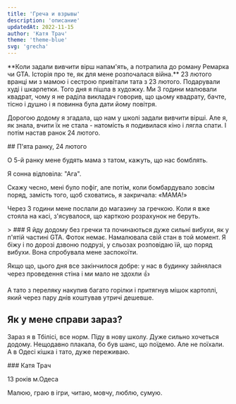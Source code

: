 ```yaml
---
title: 'Греча и взрывы'
description: 'описание'
updatedAt: 2022-11-15
author: 'Катя Трач'
theme: 'theme-blue'
svg: 'grecha'
---
```


<Heading
  img="/images/kate/kate.jpg"
  photoLeft
/>

<Medium>
  **Коли задали вивчити вірш напам'ять, а потрапила до роману Ремарка чи GTA. Історія про те, як для мене розпочалася війна.**
</Medium>


<HorizontalPhoto src="/images/kate/kate-sasha.jpg" photoDescription='Ми з сестрою'>
  23 лютого вранці ми з мамою і сестрою привітали тата з 23 лютого. Подарували худі і шкарпетки. Того дня я пішла в художку. Ми 3 години малювали квадрат, чому я не раділа викладач говорив, що цьому квадрату, бачте, тісно і душно і я повинна була дати йому повітря.

  Дорогою додому я згадала, що нам у школі задали вивчити вірші. Але я, як знала, вчити їх не стала - натомість я подивилася кіно і лягла спати. І потім настав ранок 24 лютого.
</HorizontalPhoto>

<Medium>
  ## П'ята ранку, 24 лютого

  О 5-й ранку мене будять мама з татом, кажуть, що нас бомблять.

  Я сонна відповіла: "Ага".

  Скажу чесно, мені було пофіг, але потім, коли бомбардувало зовсім поряд, замість того, щоб сховатись, я закричала: «МАМА!»

  Через 3 години мене послали до магазину за гречкою. Коли я вже стояла на касі, з'ясувалося, що карткою розрахунок не беруть.
</Medium>

<Large>
  > ### Я йду додому без гречки та починаються дуже сильні вибухи, як у п'ятій частині GTA.

  <PhotoAndText src='/images/kate/illustration.svg'>
    Фоток немає. Намалювала свій стан в той момент.
  </PhotoAndText>

</Large>

<Medium>
  Я біжу і по дорозі дзвоню подрузі, у сльозах розповідаю їй, що поряд вибухи. Вона спробувала мене заспокоїти.

  Якщо що, цього дня все закінчилося добре: у нас в будинку зайнялася через проведення стіна і ми мало не здохли 👍

  А тато з переляку накупив багато горілки і притягнув мішок картоплі, який через пару днів коштував утричі дешевше.

  ## Як у мене справи зараз?

  Зараз я в Тбілісі, все норм. Піду в нову школу. Дуже сильно хочеться додому. Нещодавно плакала, бо був шанс, що поїдемо. Але не поїхали. А в Одесі кішка і тато, дуже переживаю.
</Medium>

<AuthorCard src='/images/kate/kate2.jpg'>
  ### Катя Трач

  13 років м.Одеса

  Малюю, граю в ігри, читаю, мовчу, люблю, сумую.
</AuthorCard>
